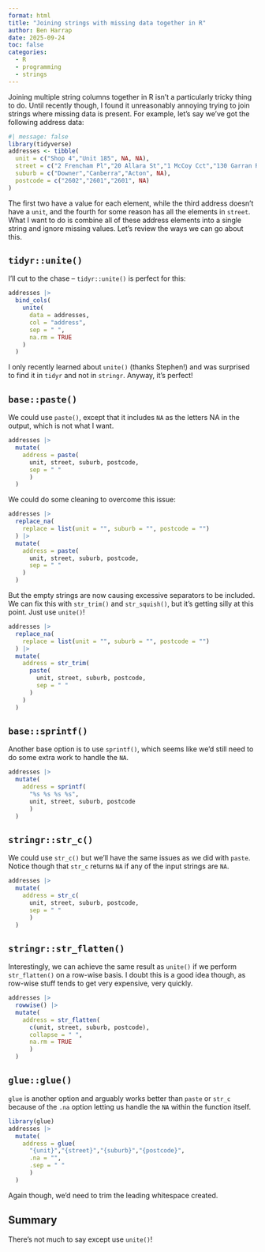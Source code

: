 ```yaml
---
format: html
title: "Joining strings with missing data together in R"
author: Ben Harrap
date: 2025-09-24
toc: false
categories: 
  - R
  - programming
  - strings
---
```


Joining multiple string columns together in R isn't a particularly tricky thing to do. Until recently though, I found it unreasonably annoying trying to join strings where missing data is present. For example, let's say we've got the following address data:

```r
#| message: false
library(tidyverse)
addresses <- tibble(
  unit = c("Shop 4","Unit 185", NA, NA),
  street = c("2 Frencham Pl","20 Allara St","1 McCoy Cct","130 Garran Rd Acton ACT 2601"),
  suburb = c("Downer","Canberra","Acton", NA),
  postcode = c("2602","2601","2601", NA)
)
```

The first two have a value for each element, while the third address doesn't have a `unit`, and the fourth for some reason has all the elements in `street`. What I want to do is combine all of these address elements into a single string and ignore missing values. Let's review the ways we can go about this.

## `tidyr::unite()`

I'll cut to the chase – `tidyr::unite()` is perfect for this:

```r
addresses |>
  bind_cols(
    unite(
      data = addresses,
      col = "address",
      sep = " ",
      na.rm = TRUE
    )
  )
```

I only recently learned about `unite()` (thanks Stephen!) and was surprised to find it in `tidyr` and not in `stringr`. Anyway, it's perfect!

## `base::paste()`

We could use `paste()`, except that it includes `NA` as the letters NA in the output, which is not what I want.

```r
addresses |> 
  mutate(
    address = paste(
      unit, street, suburb, postcode,
      sep = " "
      )
  )
```

We could do some cleaning to overcome this issue:

```r
addresses |>
  replace_na(
    replace = list(unit = "", suburb = "", postcode = "")
  ) |>
  mutate(
    address = paste(
      unit, street, suburb, postcode,
      sep = " "
    )
  )
```

But the empty strings are now causing excessive separators to be included. We can fix this with `str_trim()` and `str_squish()`, but it's getting silly at this point. Just use `unite()`!

```r
addresses |>
  replace_na(
    replace = list(unit = "", suburb = "", postcode = "")
  ) |>
  mutate(
    address = str_trim(
      paste(
        unit, street, suburb, postcode,
        sep = " "
      )
    )
  )
```

## `base::sprintf()`

Another base option is to use `sprintf()`, which seems like we'd still need to do some extra work to handle the `NA`.

```r
addresses |> 
  mutate(
    address = sprintf(
      "%s %s %s %s",
      unit, street, suburb, postcode
      )
  )
```

## `stringr::str_c()`

We could use `str_c()` but we'll have the same issues as we did with `paste`. Notice though that `str_c` returns `NA` if any of the input strings are `NA`.

```r
addresses |> 
  mutate(
    address = str_c(
      unit, street, suburb, postcode,
      sep = " "
      )
  )
```

## `stringr::str_flatten()`

Interestingly, we can achieve the same result as `unite()` if we perform `str_flatten()` on a row-wise basis. I doubt this is a good idea though, as row-wise stuff tends to get very expensive, very quickly.

```r
addresses |> 
  rowwise() |> 
  mutate(
    address = str_flatten(
      c(unit, street, suburb, postcode),
      collapse = " ",
      na.rm = TRUE
      )
  )
```

## `glue::glue()`

`glue` is another option and arguably works better than `paste` or `str_c` because of the `.na` option letting us handle the `NA` within the function itself.

```r
library(glue)
addresses |> 
  mutate(
    address = glue(
      "{unit}","{street}","{suburb}","{postcode}",
      .na = "",
      .sep = " "
      )
  )
```

Again though, we'd need to trim the leading whitespace created.

## Summary

There's not much to say except use `unite()`!